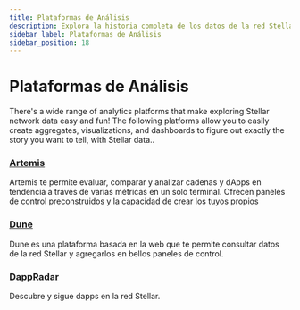```yaml
---
title: Plataformas de Análisis
description: Explora la historia completa de los datos de la red Stellar.
sidebar_label: Plataformas de Análisis
sidebar_position: 18
---
```


# Plataformas de Análisis

There's a wide range of analytics platforms that make exploring Stellar network data easy and fun! The following platforms allow you to easily create aggregates, visualizations, and dashboards to figure out exactly the story you want to tell, with Stellar data..

### [Artemis](https://app.artemisanalytics.com/project/stellar?from=projects)

Artemis te permite evaluar, comparar y analizar cadenas y dApps en tendencia a través de varias métricas en un solo terminal. Ofrecen paneles de control preconstruidos y la capacidad de crear los tuyos propios

### [Dune](https://dune.com/)

Dune es una plataforma basada en la web que te permite consultar datos de la red Stellar y agregarlos en bellos paneles de control.

### [DappRadar](https://dappradar.com/chain/stellar)

Descubre y sigue dapps en la red Stellar.
